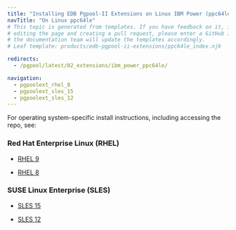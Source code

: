 ```yaml
---
title: "Installing EDB Pgpool-II Extensions on Linux IBM Power (ppc64le)"
navTitle: "On Linux ppc64le"
# This topic is generated from templates. If you have feedback on it, instead of
# editing the page and creating a pull request, please enter a GitHub issue and
# the documentation team will update the templates accordingly.
# Leaf template: products/edb-pgpool-ii-extensions/ppc64le_index.njk

redirects:
  - /pgpool/latest/02_extensions/ibm_power_ppc64le/

navigation:
  - pgpoolext_rhel_8
  - pgpoolext_sles_15
  - pgpoolext_sles_12
---
```


For operating system-specific install instructions, including accessing the repo, see:

### Red Hat Enterprise Linux (RHEL)

- [RHEL 9](pgpoolext_rhel_9)

- [RHEL 8](pgpoolext_rhel_8)

### SUSE Linux Enterprise (SLES)

- [SLES 15](pgpoolext_sles_15)

- [SLES 12](pgpoolext_sles_12)
